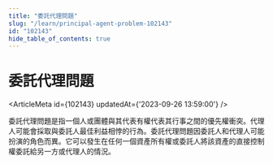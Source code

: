 ```yaml
---
title: "委託代理問題"
slug: "/learn/principal-agent-problem-102143"
id: "102143"
hide_table_of_contents: true
---
```



# 委託代理問題

<ArticleMeta id={102143} updatedAt={'2023-09-26 13:59:00'} />
<div className='border-solid border-b border-t-0 my-4 border-[var(--ifm-color-gray-300)]' />

委託代理問題是指一個人或團體與其代表有權代表其行事之間的優先權衝突。代理人可能會採取與委託人最佳利益相悖的行為。委託代理問題因委託人和代理人可能扮演的角色而異。它可以發生在任何一個資產所有權或委託人將該資產的直接控制權委託給另一方或代理人的情況。
